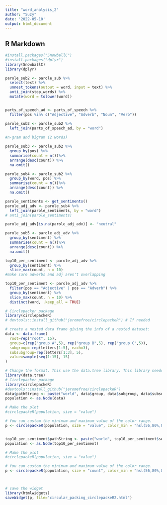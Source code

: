 ```yaml
---
title: "word_analysis_2"
author: "Suzy"
date: '2022-05-10'
output: html_document
---
```


## R Markdown


```r
#install.packages("SnowballC")
#install.packages("dplyr")
library(SnowballC)
library(dplyr)

parole_sub2 <- parole_sub %>%
  select(text) %>%
  unnest_tokens(output = word, input = text) %>%
  anti_join(stop_words) %>%
  mutate(word = tolower(word)) 


parts_of_speech_ad <- parts_of_speech %>%
  filter(pos %in% c("Adjective", "Adverb", "Noun", "Verb"))

parole_sub2 <- parole_sub2 %>%
  left_join(parts_of_speech_ad, by = "word")
  
#n-gram and bigram (2 words)

```


```r
parole_sub3 <- parole_sub2 %>%
  group_by(pos) %>%
  summarise(count = n())%>%
  arrange(desc(count)) %>%
  na.omit()
```

```r
parole_sub4 <- parole_sub2 %>%
  group_by(word, pos) %>%
  summarise(count = n())%>%
  arrange(desc(count)) %>%
  na.omit()
```

```r
parole_sentiments <- get_sentiments()
parole_adj_adv <- parole_sub4 %>%
  left_join(parole_sentiments, by = "word")
# anti_join(parole_sentiments) 

parole_adj_adv[is.na(parole_adj_adv)] <- "neutral"
```

```r
parole_sub5 <- parole_adj_adv %>%
  group_by(sentiment) %>%
  summarise(count = n())%>%
  arrange(desc(count)) %>%
  na.omit()
```

```r
top10_per_sentiment <- parole_adj_adv %>%
  group_by(sentiment) %>%
  slice_max(count, n = 10)
#make sure adverbs and adj aren't overlapping

```

```r
top10_per_sentiment <- parole_adj_adv %>%
  filter(pos == "Adjective" | pos == "Adverb") %>%
  group_by(sentiment) %>%
  slice_max(count, n = 10) %>%
  distinct(word, .keep_all = TRUE)
```





```r
# Circlepacker package
library(circlepackeR)         
# devtools::install_github("jeromefroe/circlepackeR") # If needed

# create a nested data frame giving the info of a nested dataset:
data <- data.frame(
  root=rep("root", 15),
  group=c(rep("group A",5), rep("group B",5), rep("group C",5)), 
  subgroup= rep(letters[1:5], each=3),
  subsubgroup=rep(letters[1:3], 5),
  value=sample(seq(1:15), 15)
)

# Change the format. This use the data.tree library. This library needs a column that looks like root/group/subgroup/..., so I build it
library(data.tree)
# Circlepacker package
library(circlepackeR)         
#devtools::install_github("jeromefroe/circlepackeR")
data$pathString <- paste("world", data$group, data$subgroup, data$subsubgroup, sep = "/")
population <- as.Node(data)

# Make the plot
#circlepackeR(population, size = "value")

# You can custom the minimum and maximum value of the color range.
p <- circlepackeR(population, size = "value", color_min = "hsl(56,80%,80%)", color_max = "hsl(341,30%,40%)")


top10_per_sentiment$pathString <- paste("world", top10_per_sentiment$sentiment, top10_per_sentiment$pos, top10_per_sentiment$word, sep = "/")
population <- as.Node(top10_per_sentiment)

# Make the plot
#circlepackeR(population, size = "value")

# You can custom the minimum and maximum value of the color range.
p <- circlepackeR(population, size = "count", color_min = "hsl(56,80%,80%)", color_max = "hsl(341,30%,40%)")



# save the widget
library(htmlwidgets)
saveWidget(p, file="circular_packing_circlepackeR2.html")
```

